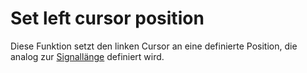 # Set left cursor position

Diese Funktion setzt den linken Cursor an eine definierte Position, die analog zur  [Signallänge](/de/help/edit/signal-length) definiert wird.
